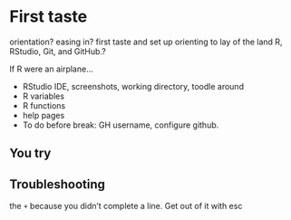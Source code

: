 # First taste {#first}
orientation?
easing in?
first taste and set up
orienting to 
lay of the land
R, RStudio, Git, and GitHub.?

If R were an airplane...

- RStudio IDE, screenshots, working directory, toodle around
- R variables
- R functions  
- help pages
- To do before break: GH username, configure github.

## You try

## Troubleshooting

the `+` because you didn't complete a line. Get out of it with esc